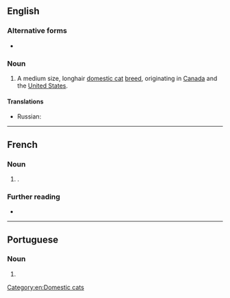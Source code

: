 {{also|Chantilly}}
==English==

===Alternative forms===
* {{l|en|Chantilly/Tiffany}} {{qualifier|Canada}}

===Noun===
{{en-noun|?}}
{{wikipedia|Chantilly-Tiffany cat}}

# A medium size, longhair [[domestic cat]] [[breed]], originating in [[Canada]] and the [[United States]].

====Translations====
{{trans-top}}
* Russian: {{t+|ru|шинши́лла|f}}
{{trans-mid}}
{{trans-bottom}}

[[Category:en:Domestic cats]]

----

==French==

===Noun===
{{fr-noun|f}}

# {{l|en|Chantilly cream}}.

===Further reading===
* {{R:TLFi}}

----

==Portuguese==

===Noun===
{{pt-noun|m|-}}

# {{alternative spelling of|chantili|lang=pt}}